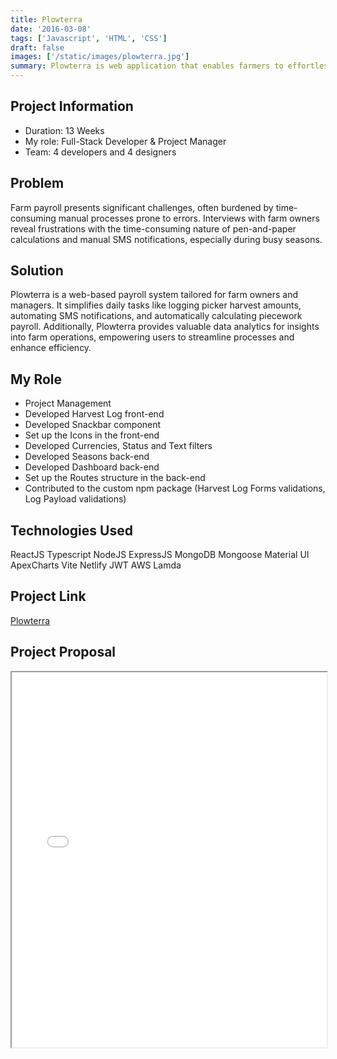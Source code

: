 ```yaml
---
title: Plowterra
date: '2016-03-08'
tags: ['Javascript', 'HTML', 'CSS']
draft: false
images: ['/static/images/plowterra.jpg']
summary: Plowterra is web application that enables farmers to effortlessly record daily harvests and manage payrolls.
---
```



## Project Information

- Duration: 13 Weeks
- My role: Full-Stack Developer & Project Manager
- Team: 4 developers and 4 designers

## Problem

Farm payroll presents significant challenges, often burdened by time-consuming manual processes prone to errors. Interviews with farm owners reveal frustrations with the time-consuming nature of pen-and-paper calculations and manual SMS notifications, especially during busy seasons.

## Solution

Plowterra is a web-based payroll system tailored for farm owners and managers. It simplifies daily tasks like logging picker harvest amounts, automating SMS notifications, and automatically calculating piecework payroll. Additionally, Plowterra provides valuable data analytics for insights into farm operations, empowering users to streamline processes and enhance efficiency.

## My Role

- Project Management
- Developed Harvest Log front-end
- Developed Snackbar component
- Set up the Icons in the front-end
- Developed Currencies, Status and Text filters
- Developed Seasons back-end
- Developed Dashboard back-end
- Set up the Routes structure in the back-end
- Contributed to the custom npm package (Harvest Log Forms validations, Log Payload validations)

## Technologies Used

<Badge variant="outlineLarge">ReactJS</Badge>
<Badge variant="outlineLarge">Typescript</Badge>
<Badge variant="outlineLarge">NodeJS</Badge>
<Badge variant="outlineLarge">ExpressJS</Badge>
<Badge variant="outlineLarge">MongoDB</Badge>
<Badge variant="outlineLarge">Mongoose</Badge>
<Badge variant="outlineLarge">Material UI</Badge>
<Badge variant="outlineLarge">ApexCharts</Badge>
<Badge variant="outlineLarge">Vite</Badge>
<Badge variant="outlineLarge">Netlify</Badge>
<Badge variant="outlineLarge">JWT</Badge>
<Badge variant="outlineLarge">AWS Lamda</Badge>

## Project Link

[Plowterra](https://langaravoyagers.github.io/PlowterraLanding/)

## Project Proposal

<iframe src="/static/documents/Plowterra_Proposal.pdf" width="100%" height="600px" />
